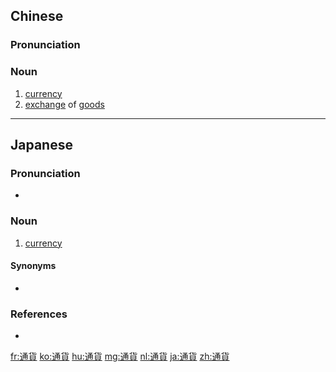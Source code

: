 {{also|通货}}
==Chinese==
{{zh-forms|s=通货}}

===Pronunciation===
{{zh-pron
|m=tōnghuò
|c=tung1 fo3
|mn=qz:thong-hèr/tp,xm:thong-hè/kh,zz:thong-hòe/xm,zz:thong-hòⁿ
|cat=n
}}

===Noun===
{{zh-noun}}

# [[currency]]
# [[exchange]] of [[goods]]

----

==Japanese==
{{ja-kanjitab|つう|か|yomi=on}}

===Pronunciation===
* {{ja-pron|つうか|y=o|acc=1|acc_ref=NHK}}

===Noun===
{{ja-noun|つうか}}
# [[currency]]

====Synonyms====
* {{ja-r|貨幣|かへい}}

===References===
<references/>
* {{R:Shogakukan}}

[[fr:通貨]]
[[ko:通貨]]
[[hu:通貨]]
[[mg:通貨]]
[[nl:通貨]]
[[ja:通貨]]
[[zh:通貨]]